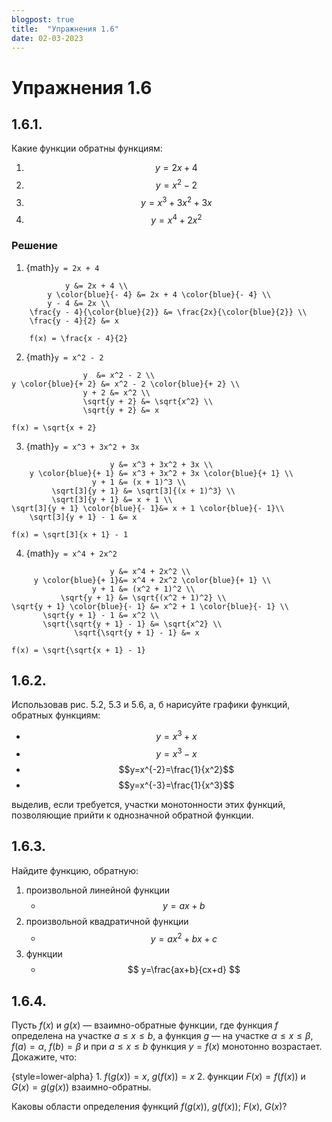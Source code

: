 ```yaml
---
blogpost: true
title:  "Упражнения 1.6"
date: 02-03-2023
---
```

# Упражнения 1.6

## 1.6.1.

Какие функции обратны функциям:

1. $$y=2x+4$$
2. $$y=x^2-2$$
3. $$y=x^3+3x^2+3x$$
4. $$y=x^4+2x^2$$

### Решение

1. {math}`y = 2x + 4`
```math
            y &= 2x + 4 \\
        y \color{blue}{- 4} &= 2x + 4 \color{blue}{- 4} \\
        y - 4 &= 2x \\
    \frac{y - 4}{\color{blue}{2}} &= \frac{2x}{\color{blue}{2}} \\
    \frac{y - 4}{2} &= x

    f(x) = \frac{x - 4}{2}
```
2. {math}`y = x^2 - 2`
```math
                y  &= x^2 - 2 \\
y \color{blue}{+ 2} &= x^2 - 2 \color{blue}{+ 2} \\
                y + 2 &= x^2 \\
                \sqrt{y + 2} &= \sqrt{x^2} \\
                \sqrt{y + 2} &= x

f(x) = \sqrt{x + 2}               
```
3. {math}`y = x^3 + 3x^2 + 3x`
```math
                      y &= x^3 + 3x^2 + 3x \\
    y \color{blue}{+ 1} &= x^3 + 3x^2 + 3x \color{blue}{+ 1} \\
                  y + 1 &= (x + 1)^3 \\
         \sqrt[3]{y + 1} &= \sqrt[3]{(x + 1)^3} \\
         \sqrt[3]{y + 1} &= x + 1 \\
\sqrt[3]{y + 1} \color{blue}{- 1}&= x + 1 \color{blue}{- 1}\\
    \sqrt[3]{y + 1} - 1 &= x

f(x) = \sqrt[3]{x + 1} - 1
```
4. {math}`y = x^4 + 2x^2`      
```math
                      y &= x^4 + 2x^2 \\
     y \color{blue}{+ 1}&= x^4 + 2x^2 \color{blue}{+ 1} \\
                  y + 1 &= (x^2 + 1)^2 \\
           \sqrt{y + 1} &= \sqrt{(x^2 + 1)^2} \\
\sqrt{y + 1} \color{blue}{- 1} &= x^2 + 1 \color{blue}{- 1} \\
       \sqrt{y + 1} - 1 &= x^2 \\
       \sqrt{\sqrt{y + 1} - 1} &= \sqrt{x^2} \\
              \sqrt{\sqrt{y + 1} - 1} &= x

f(x) = \sqrt{\sqrt{x + 1} - 1}
```

## 1.6.2.

Использовав рис. 5.2, 5.3 и 5.6, а, б
нарисуйте графики функций, обратных 
функциям:

* $$y=x^3+x$$
* $$y=x^3-x$$
* $$y=x^{-2}=\frac{1}{x^2}$$
* $$y=x^{-3}=\frac{1}{x^3}$$

выделив, если
требуется, участки монотонности этих 
функций, позволяющие прийти к однозначной
обратной функции.

## 1.6.3.

Найдите функцию, обратную:

1. произвольной линейной функции
    * $$ y=ax+b $$
2. произвольной квадратичной функции
    * $$ y=ax^2+bx+c $$
3. функции
    * $$ y=\frac{ax+b}{cx+d} $$

## 1.6.4.

Пусть $f(x)$ и $g(x)$ —
взаимно-обратные функции, где функция $f$ определена на
участке $a\leqslant x \leqslant b$, а функция $g$ —
на участке
$\alpha\leqslant x \leqslant \beta$, $f(a)=\alpha$, $f(b)=\beta$ и при $a\leqslant x \leqslant b$
функция $y=f(x)$ монотонно возрастает.
Докажите, что:

{style=lower-alpha}
1. $f(g(x))=x$, $g(f(x))=x$
2. функции $F(x)=f(f(x))$ и $G(x)=g(g(x))$
взаимно-обратны.

Каковы области  определения функций $f(g(x))$, $g(f(x))$; $F(x)$, $G(x)$?